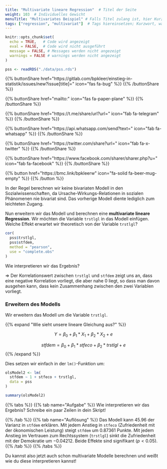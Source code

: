 ```yaml
---
title: "Multivariate lineare Regression"  # Titel der Seite
weight: 103  # Individuelles Gewicht 
menuTitle: "Multivariates Beispiel" # Falls Titel zulang ist, hier Kurztitel
tags: ["regression", "multivariat"]  # Tags hiereinsetzen; Kurzwort, was auf der Seite passsiert
---
```

```r
knitr::opts_chunk$set(
  echo = TRUE,   # Code wird angezeigt
  eval = FALSE,  # Code wird nicht ausgeführt
  message = FALSE, # Messages werden nicht angezeigt
  warnings = FALSE # warnings werden nicht angezeigt
)

pss <- readRDS("./data/pss.rds")
```

{{% buttonShare href=\"https\:\/\/gitlab.com\/bpkleer\/einstieg-in-statistik\/issues\/new?issue[title]=\" icon=\"fas fa-bug\" %}} {{% /buttonShare %}}  

{{% buttonShare href=\"mailto\:\" icon=\"fas fa-paper-plane\" %}} {{% /buttonShare %}}

{{% buttonShare href=\"https\:\/\/t.me\/share\/url?url=\" icon=\"fab fa-telegram\" %}} {{% /buttonShare %}}

{{% buttonShare href=\"https\:\/\/api.whatsapp.com\/send?text=\" icon=\"fab fa-whatsapp\" %}} {{% /buttonShare %}}

{{% buttonShare href=\"https\:\/\/twitter.com\/share?url=\" icon=\"fab fa-x-twitter\" %}} {{% /buttonShare %}}

{{% buttonShare href=\"https\:\/\/www.facebook.com\/sharer\/sharer.php?u=\" icon=\"fab fa-facebook\" %}} {{% /buttonShare %}}

{{% button href=\"https\:\/\/bmc.link\/bpkleerw\" icon=\"fa-solid fa-beer-mug-empty\" %}} {{% /button %}}

In der Regel berechnen wir keine bivariaten Modell in den Sozialwissenschaften, da Ursache-Wirkungs-Relationen in sozialen Phänomenen nie bivariat sind. Das vorherige Modell diente lediglich zum leichteten Zugang. 

Nun erweitern wir das Modell und berechnen eine **multivariate lineare Regression**. Wir möchten die Variable `trstlgl` in das Modell einfügen. Welche Effekt erwartet wir theoretisch von der Variable `trstlgl`?
```r
cor(
  pss$trstlgl, 
  pss$stfdem,
  method = "pearson", 
  use = "complete.obs"
)
```

Wie interpretieren wir das Ergebnis?  

$\Rightarrow$ Der Korrelationswert zwischen `trstlgl` und `stfdem` zeigt uns an, dass eine negative Korrelation vorliegt, die aber nahe $0$ liegt, so dass man davon ausgehen kann, dass kein Zusammenhang zwischen den zwei Variablen vorliegt.

### Erweitern des Modells 
Wir erweitern das Modell um die Variable `trstlgl`. 

{{% expand \"Wie sieht unsere lineare Gleichung aus?\" %}}

$$Y = \beta_0 + \beta_1*X_1 + \beta_2*X_2 + e$$

$$stfdem = \beta_0 + \beta_1*stfeco + \beta_2*trstlgl + e$$
{{% /expand %}}

Dies setzen wir einfach in der `lm()`-Funktion um:
```r
olsModel2 <- lm(
  stfdem ~ 1 + stfeco + trstlgl,   
  data = pss
)            

summary(olsModel2)
```

{{% tabs %}}
{{% tab name=\"Aufgabe\" %}}
Wie interpretieren wir das Ergebnis? Schreibe ein paar Zeilen in dein Skript!

{{% /tab %}}
{{% tab name=\"Auflösung\" %}}
Das Modell kann $45.96 %$ der Varianz in `stfdem` erklären. Mit jedem Anstieg in `stfeco` (Zufriedenheit mit der ökonomischen Leistung) steigt `stfdem` um $0.87361$ Punkte. Mit jedem Anstieg im Vertrauen zum Rechtssystem (`trstlgl`) sinkt die Zufriedenheit mit der Demokratie um $-0.04212$. Beide Effekte sind signifikant ($p<0.05$).
{{% /tab %}}
{{% /tabs %}}

Du kannst also jetzt auch schon multivariate Modelle berechnen und weißt wie du diese interpretieren kannst!
